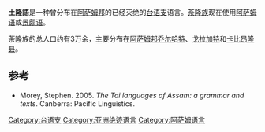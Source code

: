 {{Infobox language
|name = 土隆語
|states = [[印度|印度]]
|region = [[阿萨姆邦|阿萨姆邦]]
|extinct = ？
|familycolor = 壮侗语系
|fam2=[[壮傣语支|壮傣语支]]
|fam3=[[西南部台语支|西南部台语支]] (Thai)
|fam4=西北
|script=[[孟加拉-阿萨姆文|孟加拉-阿萨姆文]]、[[拉丁字母|拉丁字母]]
|iso3=try
|glotto=turu1249
|glottorefname=Turung
}}
'''土隆語'''是一种曾分布在[[阿萨姆邦|阿萨姆邦]]的已经灭绝的[[台语支|台语支]]语言。[[荼隆族|荼隆族]]现在使用[[阿萨姆语|阿萨姆语]]或[[景颇语|景颇语]]。

荼隆族的总人口约有3万余，主要分布在[[阿萨姆邦|阿萨姆邦]][[乔尔哈特|乔尔哈特]]、[[戈拉加特|戈拉加特]]和[[卡比昂隆县|卡比昂隆县]]。

==参考==
{{Reflist}}
*Morey, Stephen. 2005. ''The Tai languages of Assam: a grammar and texts''. Canberra: Pacific Linguistics.

{{Tai-Kadai languages}}
{{印度语言}}

[[Category:台语支|Category:台语支]]
[[Category:亚洲绝迹语言|Category:亚洲绝迹语言]]
[[Category:阿萨姆语言|Category:阿萨姆语言]]


{{语言小作品}}